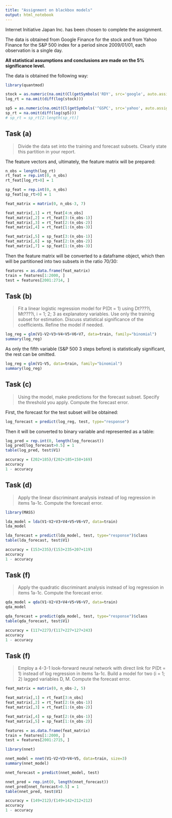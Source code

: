```yaml
---
title: "Assignment on blackbox models"
output: html_notebook
---
```


Internet Initiative Japan Inc. has been chosen to complete the assignment.

The data is obtained from Google Finance for the stock and from Yahoo Finance for the S&P 500 index for a period since 2009/01/01, each observation is a single day.

**All statistical assumptions and conclusions are made on the 5% significance level.**

The data is obtained the following way:
```r
library(quantmod)

stock = as.numeric(na.omit(Cl(getSymbols('RDY', src='google', auto.assign=FALSE, from='2007-01-01'))))
log_rt = na.omit(diff(log(stock)))

sp5 = as.numeric(na.omit(Cl(getSymbols('^GSPC', src='yahoo', auto.assign=FALSE, from='2007-01-01'))))
sp_rt = na.omit(diff(log(sp5)))
# sp_rt = sp_rt[2:length(sp_rt)]
```

## Task (a)

> Divide the data set into the training and forecast subsets. Clearly state this partition
in your report.

The feature vectors and, ultimately, the feature matrix will be prepared:
```r
n_obs = length(log_rt)
rt_feat = rep.int(0, n_obs)
rt_feat[log_rt>0] = 1

sp_feat = rep.int(0, n_obs)
sp_feat[sp_rt>0] = 1

feat_matrix = matrix(0, n_obs-3, 7)

feat_matrix[,1] = rt_feat[4:n_obs]
feat_matrix[,2] = rt_feat[3:(n_obs-1)]
feat_matrix[,3] = rt_feat[2:(n_obs-2)]
feat_matrix[,4] = rt_feat[1:(n_obs-3)]

feat_matrix[,5] = sp_feat[3:(n_obs-1)]
feat_matrix[,6] = sp_feat[2:(n_obs-2)]
feat_matrix[,7] = sp_feat[1:(n_obs-3)]
```

Then the feature matrix will be converted to a dataframe object, which then will be partitioned into two subsets in the ratio 70/30:
```r
features = as.data.frame(feat_matrix)
train = features[1:2000, ]
test = features[2001:2714, ]
```

## Task (b)

> Fit a linear logistic regression model for P(Dt = 1) using Dt????i, Mt????i, i = 1; 2; 3 as
explanatory variables. Use only the training subset for estimation. Discuss statistical
significance of the coefficients. Refine the model if needed.

```r
log_reg = glm(V1~V2+V3+V4+V5+V6+V7, data=train, family="binomial")
summary(log_reg)
```
As only the fifth variable (S&P 500 3 steps before) is statistically significant, the rest can be omitted.
```r
log_reg = glm(V1~V5, data=train, family="binomial")
summary(log_reg)
```

## Task (c)

> Using the model, make predictions for the forecast subset. Specify the threshold you
apply. Compute the forecast error.

First, the forecast for the test subset will be obtained:
```r
log_forecast = predict(log_reg, test, type="response")
```

Then it will be converted to binary variable and represented as a table:
```r
log_pred = rep.int(0, length(log_forecast))
log_pred[log_forecast>0.5] = 1
table(log_pred, test$V1)
```

```r
accuracy = (202+185)/(202+185+158+169)
accuracy
1 - accuracy
```

## Task (d)

> Apply the linear discriminant analysis instead of log regression in items 1a-1c. Compute
the forecast error.

```r
library(MASS)

lda_model = lda(V1~V2+V3+V4+V5+V6+V7, data=train)
lda_model
```

```r
lda_forecast = predict(lda_model, test, type="response")$class
table(lda_forecast, test$V1)
```

```r
accuracy = (153+235)/(153+235+207+119)
accuracy
1 - accuracy
```

## Task (f)

> Apply the quadratic discriminant analysis instead of log regression in items 1a-1c.
Compute the forecast error.

```r
qda_model = qda(V1~V2+V3+V4+V5+V6+V7, data=train)
qda_model
```

```r
qda_forecast = predict(qda_model, test, type="response")$class
table(qda_forecast, test$V1)
```

```r
accuracy = (117+227)/(117+227+127+243)
accuracy
1 - accuracy
```

## Task (f)

> Employ a 4-3-1 look-forward neural network with direct link for P(Dt = 1) instead of
log regression in items 1a-1c. Build a model for two (i = 1; 2) lagged variables D, M.
Compute the forecast error.

```r
feat_matrix = matrix(0, n_obs-2, 5)

feat_matrix[,1] = rt_feat[3:n_obs]
feat_matrix[,2] = rt_feat[2:(n_obs-1)]
feat_matrix[,3] = rt_feat[1:(n_obs-2)]

feat_matrix[,4] = sp_feat[2:(n_obs-1)]
feat_matrix[,5] = sp_feat[1:(n_obs-2)]

features = as.data.frame(feat_matrix)
train = features[1:2000, ]
test = features[2001:2715, ]
```

```r
library(nnet)

nnet_model = nnet(V1~V2+V3+V4+V5, data=train, size=3)
summary(nnet_model)
```

```r
nnet_forecast = predict(nnet_model, test)

nnet_pred = rep.int(0, length(nnet_forecast))
nnet_pred[nnet_forecast>0.5] = 1
table(nnet_pred, test$V1)
```

```r
accuracy = (149+212)/(149+142+212+212)
accuracy
1 - accuracy
```

